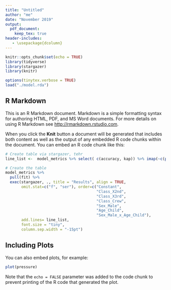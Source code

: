 ```yaml
---
title: "Untitled"
author: "me"
date: "November 2019"
output:
  pdf_document:
    keep_tex: true
header-includes:
   - \usepackage{dcolumn}    
---
```


```r
knitr::opts_chunk$set(echo = TRUE)
library(tidyverse)
library(stargazer)
library(knitr)

options(tinytex.verbose = TRUE)
load("./model.rda")
```
## R Markdown

This is an R Markdown document. Markdown is a simple formatting syntax for authoring HTML, PDF, and MS Word documents. For more details on using R Markdown see <http://rmarkdown.rstudio.com>.

When you click the **Knit** button a document will be generated that includes both content as well as the output of any embedded R code chunks within the document. You can embed an R code chunk like this:

```r
# Create table via stargazer, tehr
line_list <-  model_metrics %>% select( c(accuracy, kap)) %>% imap(~c(paste0("cv.",.y), round(.x, digits = 3)))

# Create the table
model_metrics %>% 
  pull(fit) %>% 
  exec(stargazer, ., title = "Results", align = TRUE,
       omit.stat=c("f", "ser"), order=c("Constant",
                                        "Class_X2nd",
                                        "Class_X3rd",
                                        "Class_Crew",
                                        "Sex_Male",
                                        "Age_Child",
                                        "Sex_Male_x_Age_Child"),
       add.lines= line_list,
       font.size = "tiny",
       column.sep.width = "-15pt")
```

## Including Plots

You can also embed plots, for example:

```r
plot(pressure)
```

Note that the `echo = FALSE` parameter was added to the code chunk to prevent printing of the R code that generated the plot.
